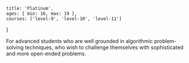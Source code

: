 	title: 'Platinum',
	ages: { min: 16, max: 19 },
	courses: ['level-9', 'level-10', 'level-11']
}

For advanced students who are well grounded in algorithmic problem-solving techniques, who wish to challenge themselves with sophisticated and more open-ended problems.
